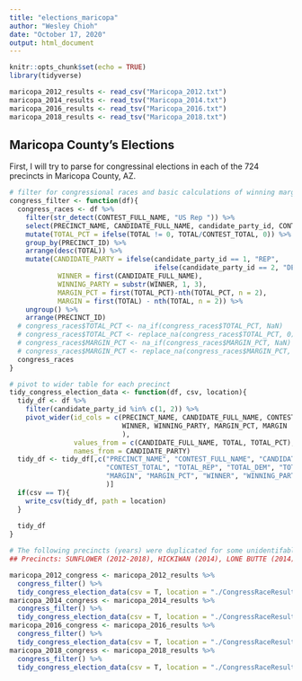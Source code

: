 ```yaml
---
title: "elections_maricopa"
author: "Wesley Chioh"
date: "October 17, 2020"
output: html_document
---
```


```r
knitr::opts_chunk$set(echo = TRUE)
library(tidyverse)

maricopa_2012_results <- read_csv("Maricopa_2012.txt")
maricopa_2014_results <- read_tsv("Maricopa_2014.txt")
maricopa_2016_results <- read_tsv("Maricopa_2016.txt")
maricopa_2018_results <- read_tsv("Maricopa_2018.txt")
```

## Maricopa County's Elections

First, I will try to parse for congressinal elections in each of the 724 precincts in Maricopa County, AZ. 

```r
# filter for congressional races and basic calculations of winning margins
congress_filter <- function(df){
  congress_races <- df %>%
    filter(str_detect(CONTEST_FULL_NAME, "US Rep ")) %>%
    select(PRECINCT_NAME, CANDIDATE_FULL_NAME, candidate_party_id, CONTEST_FULL_NAME, TOTAL, PRECINCT_ID, CONTEST_TOTAL) %>%
    mutate(TOTAL_PCT = ifelse(TOTAL != 0, TOTAL/CONTEST_TOTAL, 0)) %>%
    group_by(PRECINCT_ID) %>%
    arrange(desc(TOTAL)) %>%
    mutate(CANDIDATE_PARTY = ifelse(candidate_party_id == 1, "REP",
                                    ifelse(candidate_party_id == 2, "DEM", "OTHERS")), 
            WINNER = first(CANDIDATE_FULL_NAME),
            WINNING_PARTY = substr(WINNER, 1, 3),
            MARGIN_PCT = first(TOTAL_PCT)-nth(TOTAL_PCT, n = 2),
            MARGIN = first(TOTAL) - nth(TOTAL, n = 2)) %>%
    ungroup() %>%
    arrange(PRECINCT_ID)
  # congress_races$TOTAL_PCT <- na_if(congress_races$TOTAL_PCT, NaN)
  # congress_races$TOTAL_PCT <- replace_na(congress_races$TOTAL_PCT, 0)
  # congress_races$MARGIN_PCT <- na_if(congress_races$MARGIN_PCT, NaN)
  # congress_races$MARGIN_PCT <- replace_na(congress_races$MARGIN_PCT, 0)
  congress_races
}

# pivot to wider table for each precinct
tidy_congress_election_data <- function(df, csv, location){
  tidy_df <- df %>%
    filter(candidate_party_id %in% c(1, 2)) %>%
    pivot_wider(id_cols = c(PRECINCT_NAME, CANDIDATE_FULL_NAME, CONTEST_FULL_NAME, CONTEST_TOTAL,
                            WINNER, WINNING_PARTY, MARGIN_PCT, MARGIN
                            ), 
                values_from = c(CANDIDATE_FULL_NAME, TOTAL, TOTAL_PCT), 
                names_from = CANDIDATE_PARTY)
  tidy_df <- tidy_df[,c("PRECINCT_NAME", "CONTEST_FULL_NAME", "CANDIDATE_FULL_NAME_REP", "CANDIDATE_FULL_NAME_DEM", 
                        "CONTEST_TOTAL", "TOTAL_REP", "TOTAL_DEM", "TOTAL_PCT_REP", "TOTAL_PCT_DEM", 
                        "MARGIN", "MARGIN_PCT", "WINNER", "WINNING_PARTY"
                        )]
  if(csv == T){
    write_csv(tidy_df, path = location)
  }
    
  tidy_df
}

# The following precincts (years) were duplicated for some unidentifable reason. They will have to be corrected manually
## Precincts: SUNFLOWER (2012-2018), HICKIWAN (2014), LONE BUTTE (2014), TORTILLA FLAT (2014)

maricopa_2012_congress <- maricopa_2012_results %>%
  congress_filter() %>%
  tidy_congress_election_data(csv = T, location = "./CongressRaceResults/maricopa_2012.csv")
maricopa_2014_congress <- maricopa_2014_results %>%
  congress_filter() %>%
  tidy_congress_election_data(csv = T, location = "./CongressRaceResults/maricopa_2014.csv")
maricopa_2016_congress <- maricopa_2016_results %>%
  congress_filter() %>%
  tidy_congress_election_data(csv = T, location = "./CongressRaceResults/maricopa_2016.csv")
maricopa_2018_congress <- maricopa_2018_results %>%
  congress_filter() %>%
  tidy_congress_election_data(csv = T, location = "./CongressRaceResults/maricopa_2018.csv")

```
